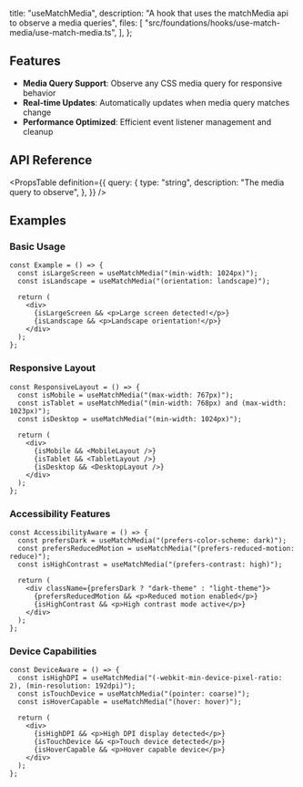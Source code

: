   title: "useMatchMedia",
  description: "A hook that uses the matchMedia api to observe a media queries",
  files: [
    "src/foundations/hooks/use-match-media/use-match-media.ts",
  ],
};


## Features

- **Media Query Support**: Observe any CSS media query for responsive behavior
- **Real-time Updates**: Automatically updates when media query matches change
- **Performance Optimized**: Efficient event listener management and cleanup

## API Reference

<PropsTable
  definition={{
    query: {
      type: "string",
      description: "The media query to observe",
    },
  }}
/>


## Examples

### Basic Usage

```tsx
const Example = () => {
  const isLargeScreen = useMatchMedia("(min-width: 1024px)");
  const isLandscape = useMatchMedia("(orientation: landscape)");

  return (
    <div>
      {isLargeScreen && <p>Large screen detected!</p>}
      {isLandscape && <p>Landscape orientation!</p>}
    </div>
  );
};
```

### Responsive Layout

```tsx
const ResponsiveLayout = () => {
  const isMobile = useMatchMedia("(max-width: 767px)");
  const isTablet = useMatchMedia("(min-width: 768px) and (max-width: 1023px)");
  const isDesktop = useMatchMedia("(min-width: 1024px)");

  return (
    <div>
      {isMobile && <MobileLayout />}
      {isTablet && <TabletLayout />}
      {isDesktop && <DesktopLayout />}
    </div>
  );
};
```

### Accessibility Features

```tsx
const AccessibilityAware = () => {
  const prefersDark = useMatchMedia("(prefers-color-scheme: dark)");
  const prefersReducedMotion = useMatchMedia("(prefers-reduced-motion: reduce)");
  const isHighContrast = useMatchMedia("(prefers-contrast: high)");

  return (
    <div className={prefersDark ? "dark-theme" : "light-theme"}>
      {prefersReducedMotion && <p>Reduced motion enabled</p>}
      {isHighContrast && <p>High contrast mode active</p>}
    </div>
  );
};
```

### Device Capabilities

```tsx
const DeviceAware = () => {
  const isHighDPI = useMatchMedia("(-webkit-min-device-pixel-ratio: 2), (min-resolution: 192dpi)");
  const isTouchDevice = useMatchMedia("(pointer: coarse)");
  const isHoverCapable = useMatchMedia("(hover: hover)");

  return (
    <div>
      {isHighDPI && <p>High DPI display detected</p>}
      {isTouchDevice && <p>Touch device detected</p>}
      {isHoverCapable && <p>Hover capable device</p>}
    </div>
  );
};
```
